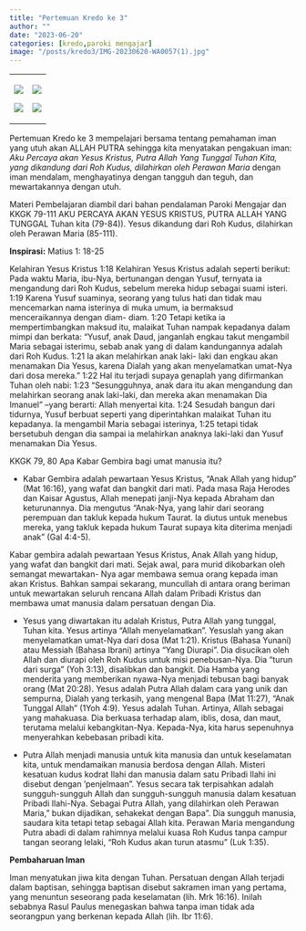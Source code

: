 ```yaml
---
title: "Pertemuan Kredo ke 3"
author: ""
date: "2023-06-20"
categories: [kredo,paroki mengajar]
image: "/posts/kredo3/IMG-20230620-WA0057(1).jpg"
---
```


+-----------------------------------------------+-----------------------------------------------+
| ![](/posts/kredo3/IMG-20230620-WA0053(1).jpg) | ![](/posts/kredo3/IMG-20230620-WA0056(1).jpg) |
|                                               |                                               |
| ![](/posts/kredo3/IMG-20230620-WA0055(1).jpg) | ![](/posts/kredo3/IMG-20230620-WA0054(1).jpg) |
+-----------------------------------------------+-----------------------------------------------+

Pertemuan Kredo ke 3 mempelajari bersama tentang pemahaman iman yang utuh akan ALLAH PUTRA sehingga kita menyatakan pengakuan iman: *Aku Percaya akan Yesus Kristus, Putra Allah Yang Tunggal Tuhan Kita, yang dikandung dari Roh Kudus, dilahirkan oleh Perawan Maria* dengan iman mendalam, menghayatinya dengan tangguh dan teguh, dan mewartakannya dengan utuh.

Materi Pembelajaran diambil dari bahan pendalaman Paroki Mengajar dan KKGK 79-111 AKU PERCAYA AKAN YESUS KRISTUS, PUTRA ALLAH YANG TUNGGAL Tuhan kita (79-84)). Yesus dikandung dari Roh Kudus, dilahirkan oleh Perawan Maria (85-111).

**Inspirasi:** Matius 1: 18-25

Kelahiran Yesus Kristus 1:18 Kelahiran Yesus Kristus adalah seperti berikut: Pada waktu Maria, ibu-Nya, bertunangan dengan Yusuf, ternyata ia mengandung dari Roh Kudus, sebelum mereka hidup sebagai suami isteri. 1:19 Karena Yusuf suaminya, seorang yang tulus hati dan tidak mau mencemarkan nama isterinya di muka umum, ia bermaksud menceraikannya dengan diam- diam. 1:20 Tetapi ketika ia mempertimbangkan maksud itu, malaikat Tuhan nampak kepadanya dalam mimpi dan berkata: "Yusuf, anak Daud, janganlah engkau takut mengambil Maria sebagai isterimu, sebab anak yang di dalam kandungannya adalah dari Roh Kudus. 1:21 Ia akan melahirkan anak laki- laki dan engkau akan menamakan Dia Yesus, karena Dialah yang akan menyelamatkan umat-Nya dari dosa mereka." 1:22 Hal itu terjadi supaya genaplah yang difirmankan Tuhan oleh nabi: 1:23 "Sesungguhnya, anak dara itu akan mengandung dan melahirkan seorang anak laki-laki, dan mereka akan menamakan Dia Imanuel" --yang berarti: Allah menyertai kita. 1:24 Sesudah bangun dari tidurnya, Yusuf berbuat seperti yang diperintahkan malaikat Tuhan itu kepadanya. Ia mengambil Maria sebagai isterinya, 1:25 tetapi tidak bersetubuh dengan dia sampai ia melahirkan anaknya laki-laki dan Yusuf menamakan Dia Yesus.

KKGK 79, 80 Apa Kabar Gembira bagi umat manusia itu?

-   Kabar Gembira adalah pewartaan Yesus Kristus, "Anak Allah yang hidup" (Mat 16:16), yang wafat dan bangkit dari mati. Pada masa Raja Herodes dan Kaisar Agustus, Allah menepati janji-Nya kepada Abraham dan keturunannya. Dia mengutus "Anak-Nya, yang lahir dari seorang perempuan dan takluk kepada hukum Taurat. Ia diutus untuk menebus mereka, yang takluk kepada hukum Taurat supaya kita diterima menjadi anak" (Gal 4:4-5).

Kabar gembira adalah pewartaan Yesus Kristus, Anak Allah yang hidup, yang wafat dan bangkit dari mati. Sejak awal, para murid dikobarkan oleh semangat mewartakan- Nya agar membawa semua orang kepada iman akan Kristus. Bahkan sampai sekarang, muncullah di antara orang beriman untuk mewartakan seluruh rencana Allah dalam Pribadi Kristus dan membawa umat manusia dalam persatuan dengan Dia.

-   Yesus yang diwartakan itu adalah Kristus, Putra Allah yang tunggal, Tuhan kita. Yesus artinya "Allah menyelamatkan". Yesuslah yang akan menyelamatkan umat-Nya dari dosa (Mat 1:21). Kristus (Bahasa Yunani) atau Messiah (Bahasa Ibrani) artinya "Yang Diurapi". Dia disucikan oleh Allah dan diurapi oleh Roh Kudus untuk misi penebusan-Nya. Dia "turun dari surga" (Yoh 3:13), disalibkan dan bangkit. Dia Hamba yang menderita yang memberikan nyawa-Nya menjadi tebusan bagi banyak orang (Mat 20:28). Yesus adalah Putra Allah dalam cara yang unik dan sempurna, Dialah yang terkasih, yang mengenal Bapa (Mat 11:27), "Anak Tunggal Allah" (1Yoh 4:9). Yesus adalah Tuhan. Artinya, Allah sebagai yang mahakuasa. Dia berkuasa terhadap alam, iblis, dosa, dan maut, terutama melalui kebangkitan-Nya. Kepada-Nya, kita harus sepenuhnya menyerahkan kebebasan pribadi kita.

-   Putra Allah menjadi manusia untuk kita manusia dan untuk keselamatan kita, untuk mendamaikan manusia berdosa dengan Allah. Misteri kesatuan kudus kodrat Ilahi dan manusia dalam satu Pribadi Ilahi ini disebut dengan 'penjelmaan". Yesus secara tak terpisahkan adalah sungguh-sungguh Allah dan sungguh-sungguh manusia dalam kesatuan Pribadi Ilahi-Nya. Sebagai Putra Allah, yang dilahirkan oleh Perawan Maria," bukan dijadikan, sehakekat dengan Bapa". Dia sungguh manusia, saudara kita tetapi tetap sebagai Allah kita. Perawan Maria mengandung Putra abadi di dalam rahimnya melalui kuasa Roh Kudus tanpa campur tangan seorang lelaki, "Roh Kudus akan turun atasmu" (Luk 1:35).

**Pembaharuan Iman**

Iman menyatukan jiwa kita dengan Tuhan. Persatuan dengan Allah terjadi dalam baptisan, sehingga baptisan disebut sakramen iman yang pertama, yang menuntun seseorang pada keselamatan (lih. Mrk 16:16). Inilah sebabnya Rasul Paulus menegaskan bahwa tanpa iman tidak ada seorangpun yang berkenan kepada Allah (lih. Ibr 11:6).
